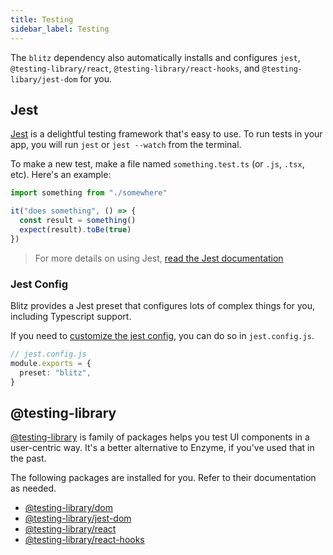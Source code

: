```yaml
---
title: Testing
sidebar_label: Testing
---
```


The `blitz` dependency also automatically installs and configures `jest`, `@testing-library/react`, `@testing-library/react-hooks`, and `@testing-libary/jest-dom` for you.

## Jest

[Jest](https://jestjs.io/) is a delightful testing framework that's easy to use. To run tests in your app, you will run `jest` or `jest --watch` from the terminal.

To make a new test, make a file named `something.test.ts` (or `.js`, `.tsx`, etc). Here's an example:

```ts
import something from "./somewhere"

it("does something", () => {
  const result = something()
  expect(result).toBe(true)
})
```

> For more details on using Jest, [read the Jest documentation](https://jestjs.io/docs/en/using-matchers)

### Jest Config

Blitz provides a Jest preset that configures lots of complex things for you, including Typescript support.

If you need to [customize the jest config](https://jestjs.io/docs/en/configuration), you can do so in `jest.config.js`.

```ts
// jest.config.js
module.exports = {
  preset: "blitz",
}
```

## @testing-library

[@testing-library](https://testing-library.com/docs/) is family of packages helps you test UI components in a user-centric way. It's a better alternative to Enzyme, if you've used that in the past.

The following packages are installed for you. Refer to their documentation as needed.

- [@testing-library/dom](https://testing-library.com/docs/dom-testing-library/intro)
- [@testing-library/jest-dom](https://testing-library.com/docs/ecosystem-jest-dom)
- [@testing-library/react](https://testing-library.com/docs/react-testing-library/intro)
- [@testing-library/react-hooks](https://react-hooks-testing-library.com/)
